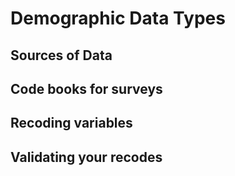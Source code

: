 # Demographic Data Types {#datatypes}

## Sources of Data

## Code books for surveys

## Recoding variables

## Validating your recodes

